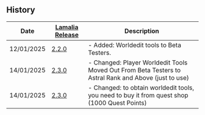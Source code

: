 
## History

| Date | [Lamalia Release](/patchNotes) | Description |
|-------------|-----------|-------------|
| 12/01/2025 | [2.2.0](/patchNotes#patch-220) | - Added: Worldedit tools to Beta Testers. |
| 14/01/2025 | [2.3.0](/patchNotes#patch-230) | - Changed: Player Worldedit Tools Moved Out From Beta Testers to Astral Rank and Above (just to use) |
| 14/01/2025 | [2.3.0](/patchNotes#patch-230) | - Changed: to obtain worldedit tools, you need to buy it from quest shop (1000 Quest Points) |